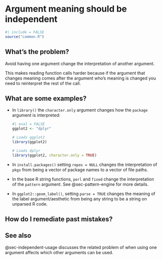 # Argument meaning should be independent {#sec-independent-meaning}

```r
#| include = FALSE
source("common.R")
```

## What's the problem?

Avoid having one argument change the interpretation of another argument.

This makes reading function calls harder because if the argument that changes meaning comes after the argument who's meaning is changed you need to reinterpret the rest of the call.

## What are some examples?

-   In `library()` the `character.only` argument changes how the `package` argument is interpreted:

    ```r
    #| eval = FALSE
    ggplot2 <- "dplyr"

    # Loads ggplot2
    library(ggplot2)

    # Loads dplyr
    library(ggplot2, character.only = TRUE)
    ```

-   In `install.packages()` setting `repos = NULL` changes the interpretation of `pkgs` from being a vector of package names to a vector of file paths.

-   In the base R string functions, `perl` and `fixed` change the interpretation of the `pattern` argument.
    See @sec-pattern-engine for more details.

-   In `ggplot2::geom_label()`, setting `parse = TRUE` changes the meaning of the label argument/aesthetic from being any string to be a string on unparsed R code.

## How do I remediate past mistakes?

## See also

@sec-independent-usage discusses the related problem of when using one argument affects which other arguments can be used.
